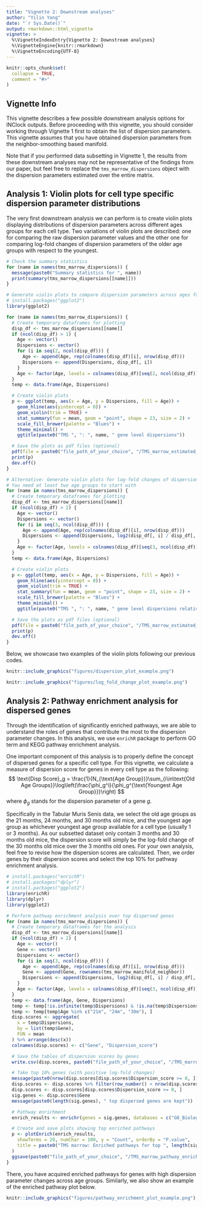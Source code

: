 ```yaml
---
title: "Vignette 2: Downstream analyses"
author: "Yilin Yang"
date: "`r Sys.Date()`"
output: rmarkdown::html_vignette
vignette: >
  %\VignetteIndexEntry{Vignette 2: Downstream analyses}
  %\VignetteEngine{knitr::rmarkdown}
  %\VignetteEncoding{UTF-8}
---
```


```r
knitr::opts_chunk$set(
  collapse = TRUE,
  comment = "#>"
)
```

## Vignette Info
This vignette describes a few possible downstream analysis options for INClock outputs. Before proceeding with this vignette, you should consider working through Vignette 1 first to obtain the list of dispersion parameters. This vignette assumes that you have obtained dispersion parameters from the neighbor-smoothing based manifold. 

Note that if you performed data subsetting in Vignette 1, the results from these downstream analyses may not be representative of the findings from our paper, but feel free to replace the `tms_marrow_dispersions` object with the dispersion parameters estimated over the entire matrix.

## Analysis 1: Violin plots for cell type specific dispersion parameter distributions

The very first downstream analysis we can perform is to create violin plots displaying distributions of dispersion parameters across different ages groups for each cell type. Two variations of violin plots are described: one for comparing the raw dispersion parameter values and the other one for comparing log-fold changes of dispersion parameters of the older age groups with respect to the youngest.

```r
# Check the summary statistics
for (name in names(tms_marrow_dispersions)) {
  message(paste0("Summary statistics for ", name))
  print(summary(tms_marrow_dispersions[[name]]))
}

# Generate violin plots to compare dispersion parameters across ages for each cell type
# install.packages("ggplot2")
library(ggplot2)

for (name in names(tms_marrow_dispersions)) {
  # Create temporary dataframes for plotting
  disp_df <- tms_marrow_dispersions[[name]]
  if (ncol(disp_df) > 1) {
    Age <- vector()
    Dispersions <- vector()
    for (i in seq(2, ncol(disp_df))) {
      Age <- append(Age, rep(colnames(disp_df)[i], nrow(disp_df)))
      Dispersions <- append(Dispersions, disp_df[, i])
    }
    Age <- factor(Age, levels = colnames(disp_df)[seq(2, ncol(disp_df))])
  }
  temp <- data.frame(Age, Dispersions)

  # Create violin plots
  p <- ggplot(temp, aes(x = Age, y = Dispersions, fill = Age)) +
    geom_hline(aes(yintercept = 0)) +
    geom_violin(trim = TRUE) +
    stat_summary(fun = mean, geom = "point", shape = 23, size = 2) +
    scale_fill_brewer(palette = "Blues") +
    theme_minimal() +
    ggtitle(paste0("TMS ", ": ", name, " gene level dispersions"))

  # Save the plots as pdf files (optional)
  pdf(file = paste0("file_path_of_your_choice", "/TMS_marrow_estimated_dispersion_", gsub(" ", "_", name), ".pdf")) # Replace with your own file path
  print(p)
  dev.off()
}

# Alternative: Generate violin plots for log-fold changes of dispersion parameters with respect to the youngest age group
# You need at least two age groups to start with
for (name in names(tms_marrow_dispersions)) {
  # Create temporary dataframes for plotting
  disp_df <- tms_marrow_dispersions[[name]]
  if (ncol(disp_df) > 2) {
    Age <- vector()
    Dispersions <- vector()
    for (i in seq(3, ncol(disp_df))) {
      Age <- append(Age, rep(colnames(disp_df)[i], nrow(disp_df)))
      Dispersions <- append(Dispersions, log2(disp_df[, i] / disp_df[, 2]))
    }
    Age <- factor(Age, levels = colnames(disp_df)[seq(3, ncol(disp_df))])
  }
  temp <- data.frame(Age, Dispersions)

  # Create violin plots
  p <- ggplot(temp, aes(x = Age, y = Dispersions, fill = Age)) +
    geom_hline(aes(yintercept = 0)) +
    geom_violin(trim = TRUE) +
    stat_summary(fun = mean, geom = "point", shape = 23, size = 2) +
    scale_fill_brewer(palette = "Blues") +
    theme_minimal() +
    ggtitle(paste0("TMS ", ": ", name, " gene level dispersions relative to ", colnames(disp_df)[2]))

  # Save the plots as pdf files (optional)
  pdf(file = paste0("file_path_of_your_choice", "/TMS_marrow_estimated_dispersion_change", gsub(" ", "_", name), ".pdf")) # Replace with your own file path
  print(p)
  dev.off()
}
```

Below, we showcase two examples of the violin plots following our previous codes.

```r
knitr::include_graphics("figures/dispersion_plot_example.png")
```

```r
knitr::include_graphics("figures/log_fold_change_plot_example.png")
```

## Analysis 2: Pathway enrichment analysis for dispersed genes

Through the identification of significantly enriched pathways, we are able to understand the roles of genes that contribute the most to the dispersion parameter changes. In this analysis, we use `enrichR` package to perform GO term and KEGG pathway enrichment analysis.

One important component of this analysis is to properly define the concept of dispersed genes for a specific cell type. For this vignette, we calculate a measure of dispersion score for genes in every cell type as the following: 
$$
\text{Disp Score}_g = \frac{1}{N_{\text{Age Group}}}\sum_{i\in\text{Old Age Groups}}\log\left(\frac{\phi_g^i}{\phi_g^{\text{Youngest Age Group}}}\right)
$$
where $\phi_g$ stands for the dispersion parameter of a gene $g$. 

Specifically in the Tabular Muris Senis data, we select the old age groups as the 21 months, 24 months, and 30 months old mice, and the youngest age group as whichever youngest age group available for a cell type (usually 1 or 3 months). As our subsetted dataset only contain 3 months and 30 months old mice, the dispersion score will simply be the log-fold change of the 30 months old mice over the 3 months old ones. For your own analysis, feel free to revise how the dispersion scores are calculated. Then, we order genes by their dispersion scores and select the top 10% for pathway enrichment analysis.

```r
# install.packages("enrichR")
# install.packages("dplyr")
# install.packages("ggplot2")
library(enrichR)
library(dplyr)
library(ggplot2)

# Perform pathway enrichment analysis over top dispersed genes
for (name in names(tms_marrow_dispersions)) {
  # Create temporary dataframes for the analysis
  disp_df <- tms_marrow_dispersions[[name]]
  if (ncol(disp_df) > 2) {
    Age <- vector()
    Gene <- vector()
    Dispersions <- vector()
    for (i in seq(3, ncol(disp_df))) {
      Age <- append(Age, rep(colnames(disp_df)[i], nrow(disp_df)))
      Gene <- append(Gene, rownames(tms_marrow_manifold_neighbor))
      Dispersions <- append(Dispersions, log2(disp_df[, i] / disp_df[, 2]))
    }
    Age <- factor(Age, levels = colnames(disp_df)[seq(3, ncol(disp_df))])
  }
  temp <- data.frame(Age, Gene, Dispersions)
  temp <- temp[!is.infinite(temp$Dispersions) & !is.na(temp$Dispersions), ]
  temp <- temp[temp$Age %in% c("21m", "24m", "30m"), ]
  disp.scores <- aggregate(
    x = temp$Dispersions,
    by = list(temp$Gene),
    FUN = mean
  ) %>% arrange(desc(x))
  colnames(disp.scores) <- c("Gene", "Dispersion_score")

  # Save the tables of dispersion scores by genes
  write.csv(disp.scores, paste0("file_path_of_your_choice", "/TMS_marrow_dispersed_genes_", gsub(" ", "_", name), ".csv"))

  # Take top 10% genes (with positive log-fold changes)
  message(paste0(nrow(disp.scores[disp.scores$Dispersion_score >= 0, ]), " out of ", nrow(disp.scores), " have positive dispersion scores"))
  disp.scores <- disp.scores %>% filter(row_number() < nrow(disp.scores) * 0.1)
  disp.scores <- disp.scores[disp.scores$Dispersion_score >= 0, ]
  sig.genes <- disp.scores$Gene
  message(paste0(length(sig.genes), " top dispersed genes are kept"))

  # Pathway enrichment
  enrich_results <- enrichr(genes = sig.genes, databases = c("GO_Biological_Process_2023", "KEGG_2019_Mouse"))[[1]]

  # Create and save plots showing top enriched pathways
  p <- plotEnrich(enrich_results,
    showTerms = 20, numChar = 100, y = "Count", orderBy = "P.value",
    title = paste0("TMS marrow: Enriched pathways for top ", length(sig.genes), " dispersed genes in ", name)
  )
  ggsave(paste0("file_path_of_your_choice", "/TMS_marrow_pathway_enrichment_", gsub(" ", "_", name), ".pdf"), plot = p, width = 15, height = 8)
}
```

There, you have acquired enriched pathways for genes with high dispersion parameter changes across age groups. Similarly, we also show an example of the enriched pathway plot below.

```r
knitr::include_graphics("figures/pathway_enrichment_plot_example.png")
```
